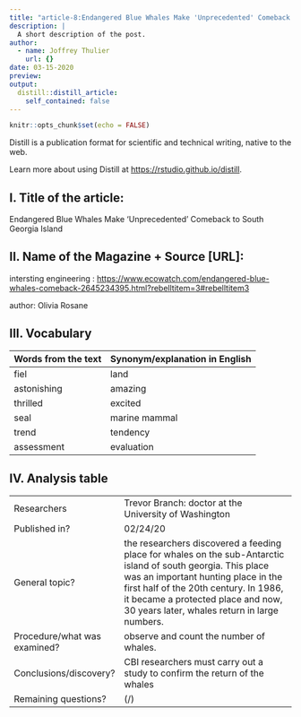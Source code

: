 ```yaml
---
title: "article-8:Endangered Blue Whales Make 'Unprecedented' Comeback to South Georgia Island"
description: |
  A short description of the post.
author:
  - name: Joffrey Thulier
    url: {}
date: 03-15-2020
preview: 
output:
  distill::distill_article:
    self_contained: false
---
```


```r
knitr::opts_chunk$set(echo = FALSE)
```

Distill is a publication format for scientific and technical writing, native to the web.

Learn more about using Distill at <https://rstudio.github.io/distill>.


## I. Title of the article: 

Endangered Blue Whales Make 'Unprecedented' Comeback to South Georgia Island

## II. Name of the Magazine + Source [URL]:

intersting engineering : <https://www.ecowatch.com/endangered-blue-whales-comeback-2645234395.html?rebelltitem=3#rebelltitem3>

author:  Olivia Rosane


##  III. Vocabulary 

| Words from the text | Synonym/explanation in English |
| ------------------- | ------------------------------ |
| fiel | land |
| astonishing | amazing |
| thrilled | excited |
| seal | marine mammal |
| trend | tendency |
| assessment | evaluation | 


## IV. Analysis table 

|                              |                                                                     |
| ---------------------------- | ------------------------------------------------------------------- |
| Researchers                  |  Trevor Branch: doctor at the University of Washington |
| Published in?                | 02/24/20 |
| General topic?               |  the researchers discovered a feeding place for whales on the  sub-Antarctic island of south georgia. This place was an important hunting place in the first half of the 20th century. In 1986, it became a protected place and now, 30 years later, whales return in large numbers. |
| Procedure/what was examined? |  observe and count the number of whales. |
| Conclusions/discovery?       |  CBI researchers must carry out a study to confirm the return of the whales  |
| Remaining questions?         |  (/) |
